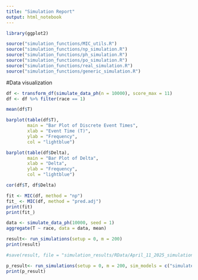 ```yaml
---
title: "Simulation Report"
output: html_notebook
---
```


```r
library(ggplot2)

source("simulation_functions/MIC_utils.R")
source("simulation_functions/np_simulation.R")
source("simulation_functions/ph_simulation.R")
source("simulation_functions/po_simulation.R")
source("simulation_functions/real_simulation.R")
source("simulation_functions/generic_simulation.R")
```

#Data visualization 
```r

df <- transform_df(simulate_data_ph(n = 10000), score_max = 11)
df <- df %>% filter(race == 1)

mean(df$T)

barplot(table(df$T),
        main = "Bar Plot of Discrete Event Times",
        xlab = "Event Time (T)",
        ylab = "Frequency",
        col = "lightblue")

barplot(table(df$Delta),
        main = "Bar Plot of Delta",
        xlab = "Delta",
        ylab = "Frequency",
        col = "lightblue")

cor(df$T, df$Delta)

fit <- MIC(df, method = "np")
fit_ <- MIC(df, method = "pred.adj")
print(fit)
print(fit_)

data <- simulate_data_ph(10000, seed = 1)
aggregate(T ~ race, data = data, mean)

```


```r
result<- run_simulations(setup = 0, m = 200)
print(result)

#save(result, file = "simulation_results/RData/April_11_2025_simulation.RData")

p_result<- run_simulations(setup = 0, m = 200, sim_models = c("simulate_data_ph"))
print(p_result)

```
